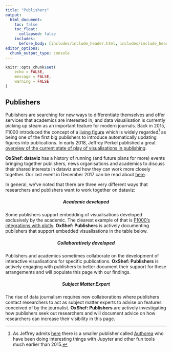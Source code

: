 ```yaml
---
title: "Publishers"
output:
  html_document:
    toc: false
    toc_float:
      collapsed: false
    includes:
      before_body: [includes/include_header.html, includes/include_header_navpage.html]
editor_options: 
  chunk_output_type: console
---
```


```r
knitr::opts_chunk$set(
	echo = FALSE,
	message = FALSE,
	warning = FALSE
)
```


<link href="https://use.fontawesome.com/releases/v5.0.6/css/all.css" rel="stylesheet">

## Publishers

Publishers are searching for new ways to differentiate themselves and offer services that academics are interested in, and data visualisation is currently picking up steam as an important feature for modern journals. Back in 2015, F1000 introduced the concept of a [living figure](https://f1000research.com/articles/3-176/v2#f4) which is widely regarded[^1] as being one of the first big publishers to introduce automatically updating figures into publications. In early 2018, Jeffrey Perkel published a great [overview of the current state of play of visualisations in publishing](doi.org/10.1038/d41586-018-01322-9).

**OxShef: dataviz** has a history of running (and future plans for more) events bringing together publishers, news organisations and academics to discuss their shared interests in dataviz and how they can work more closely together. Our last event in December 2017 can be read about [here](https://idn.it.ox.ac.uk/event/missing-link-publishing-interactive-data-visualisation).

In general, we've noted that there are three very different ways that researchers and publishers want to work together on dataviz:

<div class='row'>

<div class='col-sm-4'>

<center><h5>Academic developed</h5></center>
<center><i class='fas fa-file-code fa-2x'></i></center>
Some publishers support embedding of visualisations developed exclusively by the academic. The clearest example of that is [F1000's integrations with plotly](https://blog.f1000.com/2017/07/19/so-long-static-we-now-support-interactive-ploty-figures-in-our-articles/). **OxShef: Publishers** is actively documenting publishers that support embedded visualisations in the table below.

</div>


<div class='col-sm-4'>

<center><h5>Collaboratively developed</h5></center>
<center><i class='fas fa-users fa-2x'></i></center>
Publishers and academics sometimes collaborate on the development of interactive visualisations for specific publications. **OxShef: Publishers** is actively engaging with publishers to better document their support for these arrangements and will populate this page with our findings.

</div>


<div class='col-sm-4'>

<center><h5>Subject Matter Expert</h5></center>
<center><i class='fas fa-wrench fa-2x'></i></center>
The rise of data journalism requires new collaborations where publishers contact researchers to act as subject matter experts to advise on features conceived of by the journalist. **OxShef: Publishers** are actively investigating how publishers seek out researchers and will document advice on how researchers can increase their visibility in this page.
</div>


</div>

<!-- ### Publishers supporting dataviz embedding {#table-of-publishers} -->

<!-- ```{r repositories-DT, echo = FALSE} -->
<!-- library("tidyverse") -->
<!-- library("DT") -->
<!-- library("readxl") -->

<!-- fa_scripting <- "<i class='fa fa-file-code fa-2x'></i>" -->
<!-- fa_pointAndClick <- "<i class='fa fa-hand-pointer fa-2x'></i>" -->

<!-- fa_icons <- tribble( -->
<!--   ~tool.type, ~type, -->
<!--   "Scripting", "<i class='fa fa-file-code fa-2x'></i>", -->
<!--   "Point and Click", "<i class='fa fa-hand-pointer fa-2x'></i>" -->
<!-- ) -->

<!-- oxshef_repositories <- read_xlsx("oxshef-repositories.xlsx") -->

<!-- oxshef_repositories %>% -->
<!--   arrange(repository) %>% -->
<!--   mutate(logo = paste0( -->
<!--     "<a href='", url, "' target='_blank'>", -->
<!--     "<img src='images/table-of-repositories-logos/", image.path, "' style='max-height:80px'></img>", -->
<!--     "</a>" -->
<!--   )) %>% -->
<!--   # left_join(fa_icons) %>% -->
<!--   # select(-url, -tool.type, -image.path, -tool) %>% -->
<!--   # mutate(external.data.support = ifelse(external.data.support, -->
<!--   #   "<i class='fas fa-circle'></i>", -->
<!--   #   "<i class='far fa-circle'></i>" -->
<!--   # )) %>% -->
<!--   select(logo, everything(), -repository, -url, -image.path) %>% -->
<!--   datatable( -->
<!--     escape = FALSE, -->
<!--     rownames = FALSE, -->
<!--     colnames = c( -->
<!--       "Repository", -->
<!--       "Description", -->
<!--       "DOI Versioning Info", -->
<!--       "API info" -->
<!--     ), -->
<!--     options = list( -->
<!--       scrollX = TRUE, -->
<!--       autoWidth = TRUE, -->
<!--       columnDefs = list( -->
<!--         list(width = "100px", targets = c(0)), -->
<!--         list(width = "400px", targets = c(1)), -->
<!--         list(width = "250px", targets = c(2, 3)), -->
<!--         list(className = "dt-center", targets = c(0)) -->
<!--       ), -->
<!--       dom = "t" -->
<!--     ), -->
<!--     width = "100%" -->
<!--   ) -->
<!-- ``` -->


[^1]: As Jeffrey admits [here](http://blogs.nature.com/naturejobs/2018/02/07/techblog-an-interactive-figures-update/?WT.mc_id=EMX_NJOBS_0208_NATUREJOBSNEWSLETTER_A&WT.ec_id=EXTERNAL) there is a smaller publisher called [Authorea](https://authorea.com/) who have been doing interesting things with Jupyter and other fun tools much earlier than 2015. 

